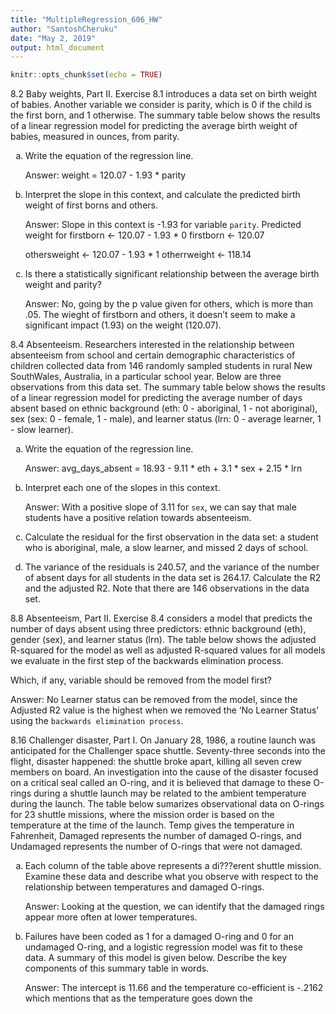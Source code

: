 ```yaml
---
title: "MultipleRegression_606_HW"
author: "SantoshCheruku"
date: "May 2, 2019"
output: html_document
---
```


```r
knitr::opts_chunk$set(echo = TRUE)
```

8.2 Baby weights, Part II. Exercise 8.1 introduces a data set on birth weight of babies. Another variable we consider is parity, which is 0 if the child is the first born, and 1 otherwise. The summary table below shows the results of a linear regression model for predicting the average birth weight of babies, measured in ounces, from parity.

(a) Write the equation of the regression line.

    Answer: weight = 120.07 - 1.93 * parity

(b) Interpret the slope in this context, and calculate the predicted birth weight of first borns and others.

    Answer: Slope in this context is -1.93 for variable `parity`. Predicted weight for 
    firstborn <- 120.07 - 1.93 * 0
    firstborn <- 120.07
    
    othersweight <- 120.07 - 1.93 * 1
    otherrweight <- 118.14
    

(c) Is there a statistically significant relationship between the average birth weight and parity?

    Answer: No, going by the p value given for others, which is more than .05. The wieght of firstborn and others, it doesn't seem to make a significant impact (1.93) on the weight (120.07).
    

8.4 Absenteeism. Researchers interested in the relationship between absenteeism from school and certain demographic characteristics of children collected data from 146 randomly sampled students in rural New SouthWales, Australia, in a particular school year. Below are three observations from this data set. The summary table below shows the results of a linear regression model for predicting the average number of days absent based on ethnic background (eth: 0 - aboriginal, 1 - not aboriginal), sex (sex: 0 - female, 1 - male), and learner status (lrn: 0 - average learner, 1 - slow learner).


(a) Write the equation of the regression line.

    Answer: avg_days_absent = 18.93 - 9.11 * eth + 3.1 * sex + 2.15 * lrn
    
(b) Interpret each one of the slopes in this context.

    Answer: With a positive slope of 3.11 for `sex`, we can say that male students have a positive relation towards absenteeism.
    
(c) Calculate the residual for the first observation in the data set: a student who is aboriginal, male, a slow learner, and missed 2 days of school.


(d) The variance of the residuals is 240.57, and the variance of the number of absent days for all students in the data set is 264.17. Calculate the R2 and the adjusted R2. Note that there are 146 observations in the data set.


8.8 Absenteeism, Part II. Exercise 8.4 considers a model that predicts the number of days absent using three predictors: ethnic background (eth), gender (sex), and learner status (lrn). The table below shows the adjusted R-squared for the model as well as adjusted R-squared values for all models we evaluate in the first step of the backwards elimination process.

Which, if any, variable should be removed from the model first?

Answer: No Learner status can be removed from the model, since the Adjusted R2 value is the highest when we removed the 'No Learner Status' using the `backwards elimination process`.

8.16 Challenger disaster, Part I. On January 28, 1986, a routine launch was anticipated for the Challenger space shuttle. Seventy-three seconds into the flight, disaster happened: the shuttle broke apart, killing all seven crew members on board. An investigation into the cause of the disaster focused on a critical seal called an O-ring, and it is believed that damage to these O-rings during a shuttle launch may be related to the ambient temperature during the launch. The table below sumarizes observational data on O-rings for 23 shuttle missions, where the mission order is based on the temperature at the time of the launch. Temp gives the temperature in Fahrenheit, Damaged represents the number of damaged O-rings, and Undamaged represents the number of O-rings that were not damaged.

(a) Each column of the table above represents a di???erent shuttle mission. Examine these data and describe what you observe with respect to the relationship between temperatures and damaged O-rings.

    Answer: Looking at the question, we can identify that the damaged rings appear more often at lower temperatures. 
    
(b) Failures have been coded as 1 for a damaged O-ring and 0 for an undamaged O-ring, and a logistic regression model was fit to these data. A summary of this model is given below. Describe the key components of this summary table in words.

    Answer:  The intercept is 11.66 and the temperature co-efficient is -.2162 which mentions that as the temperature goes down the 